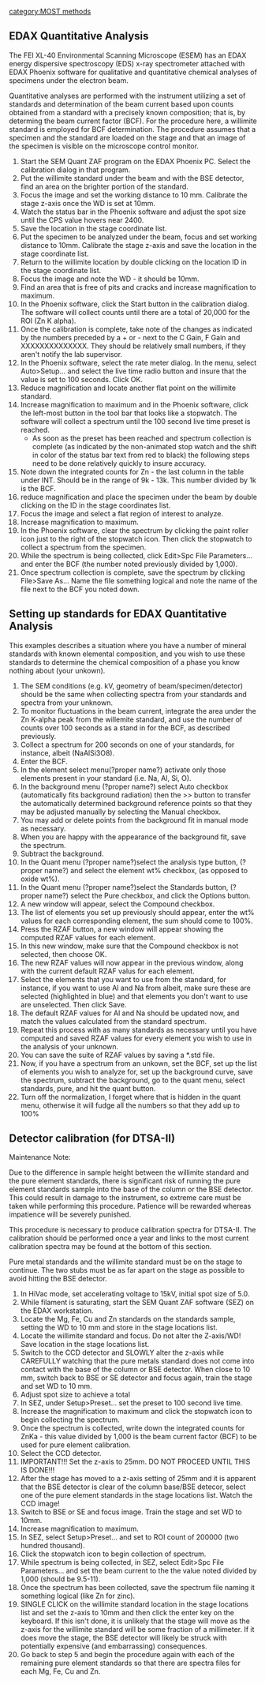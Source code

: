 {{MOST}}
[[category:MOST methods]]

== EDAX Quantitative Analysis ==
The FEI XL-40 Environmental Scanning Microscope (ESEM) has an EDAX energy dispersive spectroscopy (EDS) x-ray spectrometer attached with EDAX Phoenix software for qualitative and quantitative chemical analyses of specimens under the electron beam.

Quantitative analyses are performed with the instrument utilizing a set of standards and determination of the beam current based upon counts obtained from a standard with a precisely known composition; that is, by determing the beam current factor (BCF).  For the procedure here, a willimite standard is employed for BCF determination.  The procedure assumes that a specimen and the standard are loaded on the stage and that an image of the specimen is visible on the microscope control monitor.

#Start the SEM Quant ZAF program on the EDAX Phoenix PC.  Select the calibration dialog in that program.
#Put the willimite standard under the beam and with the BSE detector, find an area on the brighter portion of the standard.
#Focus the image and set the working distance to 10 mm.  Calibrate the stage z-axis once the WD is set at 10mm.
#Watch the status bar in the Phoenix software and adjust the spot size until the CPS value hovers near 2400.
#Save the location in the stage coordinate list.
#Put the specimen to be analyzed under the beam, focus and set working distance to 10mm.  Calibrate the stage z-axis and save the location in the stage coordinate list.
#Return to the willimite location by double clicking on the location ID in the stage coordinate list.
#Focus the image and note the WD - it should be 10mm.
#Find an area that is free of pits and cracks and increase magnification to maximum.
#In the Phoenix software, click the Start button in the calibration dialog.  The software will collect counts until there are a total of 20,000 for the ROI (Zn K alpha).
#Once the calibration is complete, take note of the changes as indicated by the numbers preceded by a + or - next to the C Gain, F Gain and XXXXXXXXXXXXXX.  They should be relatively small numbers, if they aren't notify the lab supervisor.
#In the Phoenix software, select the rate meter dialog.  In the menu, select Auto>Setup... and select the live time radio button and insure that the value is set to 100 seconds.  Click OK.
#Reduce magnification and locate another flat point on the willimite standard.
#Increase magnification to maximum and in the Phoenix software, click the left-most button in the tool bar that looks like a stopwatch.  The software will collect a spectrum until the 100 second live time preset is reached.
#*As soon as the preset has been reached and spectrum collection is complete (as indicated by the non-animated stop watch and the shift in color of the status bar text from red to black) the following steps need to be done relatively quickly to insure accuracy.
#Note down the integrated counts for Zn - the last column in the table under INT.  Should be in the range of 9k - 13k.  This number divided by 1k is the BCF.
# reduce magnification and place the specimen under the beam by double clicking on the ID in the stage coordinates list.
#Focus the image and select a flat region of interest to analyze.
#Increase magnification to maximum.
#In the Phoenix software, clear the spectrum by clicking the paint roller icon just to the right of the stopwatch icon.  Then click the stopwatch to collect a spectrum from the specimen.
#While the spectrum is being collected, click Edit>Spc File Parameters... and enter the BCF (the number noted previously divided by 1,000).
#Once spectrum collection is complete, save the spectrum by clicking File>Save As...  Name the file something logical and note the name of the file next to the BCF you noted down.

== Setting up standards for EDAX Quantitative Analysis ==

This examples describes a situation where you have a number of mineral standards with known elemental composition, and you wish to use these standards to determine the chemical composition of a phase you know nothing about (your unkown).

#The SEM conditions (e.g. kV, geometry of beam/specimen/detector) should be the same when collecting spectra from your standards and spectra from your unknown.
#To monitor fluctuations in the beam current, integrate the area under the Zn K-alpha peak from the willemite standard, and use the number of counts over 100 seconds as a stand in for the BCF, as described previously.
#Collect a spectrum for 200 seconds on one of your standards, for instance, albeit (NaAlSi3O8).
#Enter the BCF.
#In the element select menu(?proper name?) activate only those elements present in your standard (i.e. Na, Al, Si, O).
#In the background menu (?proper name?) select Auto checkbox (automatically fits background radiation) then the >> button to transfer the automatically determined background reference points so that they may be adjusted manually by selecting the Manual checkbox.
#You may add or delete points from the background fit in manual mode as necessary.
#When you are happy with the appearance of the background fit, save the spectrum.
#Subtract the background.
#In the Quant menu (?proper name?)select the analysis type button, (?proper name?) and select the element wt% checkbox, (as opposed to oxide wt%).
#In the Quant menu (?proper name?)select the Standards button, (?proper name?) select the Pure checkbox, and click the Options button.
#A new window will appear, select the Compound checkbox.
#The list of elements you set up previously should appear, enter the wt% values for each corresponding element, the sum should come to 100%.
#Press the RZAF button, a new window will appear showing the computed RZAF values for each element.
#In this new window, make sure that the Compound checkbox is not selected, then choose OK.
#The new RZAF values will now appear in the previous window, along with the current default RZAF valus for each element.
#Select the elements that you want to use from the standard, for instance, if you want to use Al and Na from albeit, make sure these are selected (highlighted in blue) and that elements you don't want to use are unselected. Then click Save.
#The default RZAF values for Al and Na should be updated now, and match the values calculated from the standard spectrum.
#Repeat this process with as many standards as necessary until you have computed and saved RZAF values for every element you wish to use in the analysis of your unknown.
#You can save the suite of RZAF values by saving a *.std file.
#Now, if you have a spectrum from an unkown, set the BCF, set up the list of elements you wish to analyze for, set up the background curve, save the spectrum, subtract the background, go to the quant menu, select standards, pure, and hit the quant button.
#Turn off the normalization, I forget where that is hidden in the quant menu, otherwise it will fudge all the numbers so that they add up to 100%


== Detector calibration (for DTSA-II) ==
Maintenance Note:

Due to the difference in sample height between the willimite standard and the pure element standards, there is significant risk of running the pure element standards sample into the base of the column or the BSE detector.  This could result in damage to the instrument, so extreme care must be taken while performing this procedure.  Patience will be rewarded whereas impatience will be severely punished.

This procedure is necessary to produce calibration spectra for DTSA-II.  The calibration should be performed once a year and links to the most current calibration spectra may be found at the bottom of this section.

Pure metal standards and the willimite standard must be on the stage to continue.  The two stubs must be as far apart on the stage as possible to avoid hitting the BSE detector.

#In HiVac mode, set accelerating voltage to 15kV, initial spot size of 5.0.
#While filament is saturating, start the SEM Quant ZAF software (SEZ) on the EDAX workstation.
#Locate the Mg, Fe, Cu and Zn standards on the standards sample, setting the WD to 10 mm and store in the stage locations list.
#Locate the willimite standard and focus.  Do not alter the Z-axis/WD! Save location in the stage locations list.
#Switch to the CCD detector and SLOWLY alter the z-axis while CAREFULLY watching that the pure metals standard does not come into contact with the base of the column or BSE detector.  When close to 10 mm, switch back to BSE or SE detector and focus again, train the stage and set WD to 10 mm.
#Adjust spot size to achieve a total
#In SEZ, under Setup>Preset... set the preset to 100 second live time.
#Increase the magnification to maximum and click the stopwatch icon to begin collecting the spectrum.
#Once the spectrum is collected, write down the integrated counts for ZnKa - this value divided by 1,000 is the beam current factor (BCF) to be used for pure element calibration.
#Select the CCD detector.
#IMPORTANT!!! Set the z-axis to 25mm.  DO NOT PROCEED UNTIL THIS IS DONE!!!
#After the stage has moved to a z-axis setting of 25mm and it is apparent that the BSE detector is clear of the column base/BSE detecor, select one of the pure element standards in the stage locations list.  Watch the CCD image!
#Switch to BSE or SE and focus image.  Train the stage and set WD to 10mm.
#Increase magnification to maximum.
#In SEZ, select Setup>Preset... and set to ROI count of 200000 (two hundred thousand).
#Click the stopwatch icon to begin collection of spectrum.
#While spectrum is being collected, in SEZ, select Edit>Spc File Parameters... and set the beam current to the the value noted divided by 1,000 (should be 9.5-11).
#Once the spectrum has been collected, save the spectrum file naming it something logical (like Zn for zinc).
#SINGLE CLICK on the willimite standard location in the stage locations list and set the z-axis to 10mm and then click the enter key on the keyboard.  If this isn't done, it is unlikely that the stage will move as the z-axis for the willimite standard will be some fraction of a millimeter.  If it does move the stage, the BSE detector will likely be struck with potentially expensive (and embarrassing) consequences.
#Go back to step 5 and begin the procedure again with each of the remaining pure element standards so that there are spectra files for each Mg, Fe, Cu and Zn.